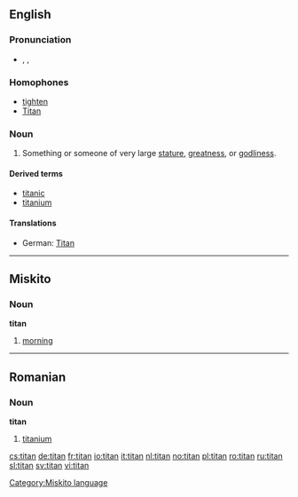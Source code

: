 {{see|Titan}}
==English==

===Pronunciation===
*{{AHD|tīʹtən}}, {{IPA|/ˈtaɪtən/}}, {{SAMPA|/"taIt@n/}}

===Homophones===
*[[tighten]]
*[[Titan]]

===Noun===
{{en-noun}}

# Something or someone of very large [[stature]], [[greatness]], or [[godliness]].

====Derived terms====
*[[titanic]]
*[[titanium]]

====Translations====
{{top}}
*German: [[Titan]] {{m}}
{{mid}}
{{bottom}}

----

==Miskito==
===Noun===
'''titan'''

# [[morning]]

[[Category:Miskito language]]

----

==Romanian==

===Noun===
'''titan'''

# [[titanium]]

[[cs:titan]]
[[de:titan]]
[[fr:titan]]
[[io:titan]]
[[it:titan]]
[[nl:titan]]
[[no:titan]]
[[pl:titan]]
[[ro:titan]]
[[ru:titan]]
[[sl:titan]]
[[sv:titan]]
[[vi:titan]]